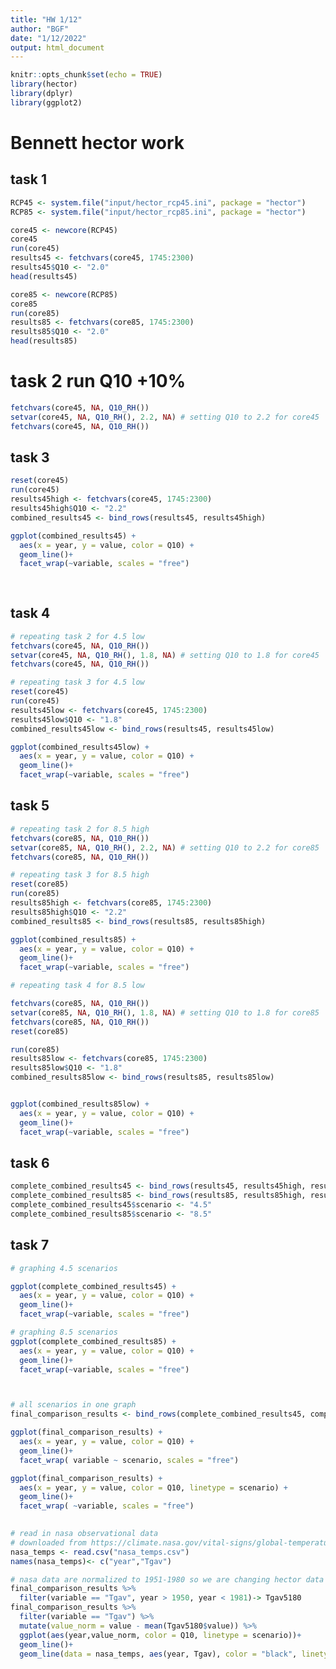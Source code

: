 ```yaml
---
title: "HW 1/12"
author: "BGF"
date: "1/12/2022"
output: html_document
---
```


```r
knitr::opts_chunk$set(echo = TRUE)
library(hector)
library(dplyr)
library(ggplot2)
```

# Bennett hector work 

## task 1
```r
RCP45 <- system.file("input/hector_rcp45.ini", package = "hector")
RCP85 <- system.file("input/hector_rcp85.ini", package = "hector")

core45 <- newcore(RCP45)
core45 
run(core45) 
results45 <- fetchvars(core45, 1745:2300)
results45$Q10 <- "2.0"
head(results45) 

core85 <- newcore(RCP85)
core85 
run(core85) 
results85 <- fetchvars(core85, 1745:2300)
results85$Q10 <- "2.0"
head(results85)
```

# task 2 run Q10 +10% 
```r
fetchvars(core45, NA, Q10_RH())
setvar(core45, NA, Q10_RH(), 2.2, NA) # setting Q10 to 2.2 for core45
fetchvars(core45, NA, Q10_RH())
```

## task 3
```r
reset(core45)
run(core45) 
results45high <- fetchvars(core45, 1745:2300)
results45high$Q10 <- "2.2"
combined_results45 <- bind_rows(results45, results45high)

ggplot(combined_results45) +
  aes(x = year, y = value, color = Q10) +
  geom_line()+
  facet_wrap(~variable, scales = "free")
  
  
```

## task 4
```r
# repeating task 2 for 4.5 low
fetchvars(core45, NA, Q10_RH())
setvar(core45, NA, Q10_RH(), 1.8, NA) # setting Q10 to 1.8 for core45
fetchvars(core45, NA, Q10_RH())

# repeating task 3 for 4.5 low
reset(core45)
run(core45) 
results45low <- fetchvars(core45, 1745:2300)
results45low$Q10 <- "1.8"
combined_results45low <- bind_rows(results45, results45low)

ggplot(combined_results45low) +
  aes(x = year, y = value, color = Q10) +
  geom_line()+
  facet_wrap(~variable, scales = "free")
```

## task 5
```r

# repeating task 2 for 8.5 high 
fetchvars(core85, NA, Q10_RH())
setvar(core85, NA, Q10_RH(), 2.2, NA) # setting Q10 to 2.2 for core85
fetchvars(core85, NA, Q10_RH())

# repeating task 3 for 8.5 high 
reset(core85)
run(core85) 
results85high <- fetchvars(core85, 1745:2300)
results85high$Q10 <- "2.2"
combined_results85 <- bind_rows(results85, results85high)

ggplot(combined_results85) +
  aes(x = year, y = value, color = Q10) +
  geom_line()+
  facet_wrap(~variable, scales = "free")

# repeating task 4 for 8.5 low

fetchvars(core85, NA, Q10_RH())
setvar(core85, NA, Q10_RH(), 1.8, NA) # setting Q10 to 1.8 for core85
fetchvars(core85, NA, Q10_RH())
reset(core85)

run(core85) 
results85low <- fetchvars(core85, 1745:2300)
results85low$Q10 <- "1.8"
combined_results85low <- bind_rows(results85, results85low)


ggplot(combined_results85low) +
  aes(x = year, y = value, color = Q10) +
  geom_line()+
  facet_wrap(~variable, scales = "free")


```

## task 6
```r
complete_combined_results45 <- bind_rows(results45, results45high, results45low)
complete_combined_results85 <- bind_rows(results85, results85high, results85low)
complete_combined_results45$scenario <- "4.5"
complete_combined_results85$scenario <- "8.5"
```
 
## task 7
```r
# graphing 4.5 scenarios 

ggplot(complete_combined_results45) +
  aes(x = year, y = value, color = Q10) +
  geom_line()+
  facet_wrap(~variable, scales = "free")

# graphing 8.5 scenarios 
ggplot(complete_combined_results85) +
  aes(x = year, y = value, color = Q10) +
  geom_line()+
  facet_wrap(~variable, scales = "free")



# all scenarios in one graph
final_comparison_results <- bind_rows(complete_combined_results45, complete_combined_results85)

ggplot(final_comparison_results) +
  aes(x = year, y = value, color = Q10) +
  geom_line()+
  facet_wrap( variable ~ scenario, scales = "free")

ggplot(final_comparison_results) +
  aes(x = year, y = value, color = Q10, linetype = scenario) +
  geom_line()+
  facet_wrap( ~variable, scales = "free")
  
```

```r
# read in nasa observational data
# downloaded from https://climate.nasa.gov/vital-signs/global-temperature/
nasa_temps <- read.csv("nasa_temps.csv")
names(nasa_temps)<- c("year","Tgav")

# nasa data are normalized to 1951-1980 so we are changing hector data to match
final_comparison_results %>% 
  filter(variable == "Tgav", year > 1950, year < 1981)-> Tgav5180 
final_comparison_results %>% 
  filter(variable == "Tgav") %>% 
  mutate(value_norm = value - mean(Tgav5180$value)) %>% 
  ggplot(aes(year,value_norm, color = Q10, linetype = scenario))+
  geom_line()+
  geom_line(data = nasa_temps, aes(year, Tgav), color = "black", linetype = 1)
```

